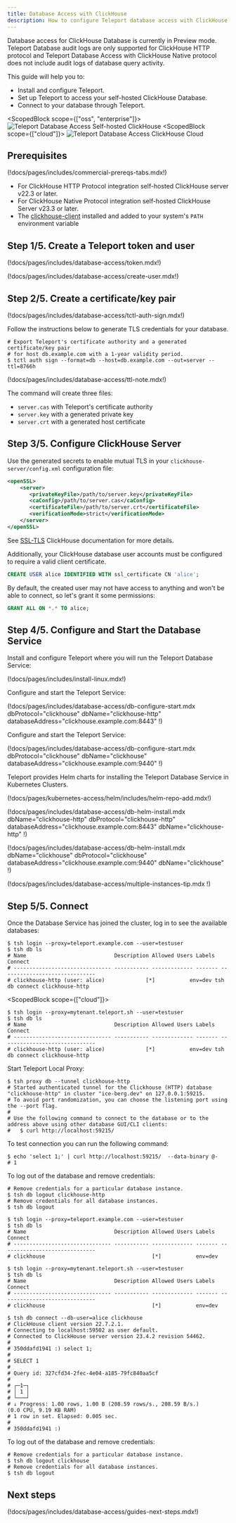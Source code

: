 ```yaml
---
title: Database Access with ClickHouse
description: How to configure Teleport database access with ClickHouse.
---
```


<Admonition type="warning" title="Preview">
  Database access for ClickHouse Database is currently in Preview mode.
  Teleport Database audit logs are only supported for ClickHouse HTTP protocol
  and Teleport Database Access with ClickHouse Native protocol does not include audit logs of database query activity.
</Admonition>

This guide will help you to:

- Install and configure Teleport.
- Set up Teleport to access your self-hosted ClickHouse Database.
- Connect to your database through Teleport.

<ScopedBlock scope={["oss", "enterprise"]}>
![Teleport Database Access Self-hosted ClickHouse](../../../img/database-access/guides/clickhouse_selfhosted_selfhosted.png)
</ScopedBlock>
<ScopedBlock scope={["cloud"]}>
![Teleport Database Access ClickHouse Cloud](../../../img/database-access/guides/clickhouse_selfhosted_cloud.png)
</ScopedBlock>

## Prerequisites

(!docs/pages/includes/commercial-prereqs-tabs.mdx!)
- For ClickHouse HTTP Protocol integration self-hosted ClickHouse server v22.3 or later.
- For ClickHouse Native Protocol integration self-hosted ClickHouse Server v23.3 or later.
- The [clickhouse-client](https://clickhouse.com/docs/en/interfaces/cli) installed and added to your system's `PATH` environment variable

## Step 1/5. Create a Teleport token and user

(!docs/pages/includes/database-access/token.mdx!)

(!docs/pages/includes/database-access/create-user.mdx!)

## Step 2/5. Create a certificate/key pair

(!docs/pages/includes/database-access/tctl-auth-sign.mdx!)

Follow the instructions below to generate TLS credentials for your database.

```code
# Export Teleport's certificate authority and a generated certificate/key pair
# for host db.example.com with a 1-year validity period.
$ tctl auth sign --format=db --host=db.example.com --out=server --ttl=8766h
```

(!docs/pages/includes/database-access/ttl-note.mdx!)

The command will create three files:

- `server.cas` with Teleport's certificate authority
- `server.key` with a generated private key
- `server.crt` with a generated host certificate

## Step 3/5. Configure ClickHouse Server

Use the generated secrets to enable mutual TLS in your `clickhouse-server/config.xml` configuration file:

```xml
<openSSL>
    <server>
       <privateKeyFile>/path/to/server.key</privateKeyFile>
       <caConfig>/path/to/server.cas</caConfig>
       <certificateFile>/path/to/server.crt</certificateFile>
       <verificationMode>strict</verificationMode>
    </server>
</openSSL>
```

See [SSL-TLS](https://clickhouse.com/docs/en/guides/sre/configuring-ssl) ClickHouse documentation for more details.

Additionally, your ClickHouse database user accounts must be configured to require a valid client certificate.

```sql
CREATE USER alice IDENTIFIED WITH ssl_certificate CN 'alice';
```

By default, the created user may not have access to anything and won't be able to connect, so let's grant it some permissions:

```sql
GRANT ALL ON *.* TO alice;
```

## Step 4/5. Configure and Start the Database Service
Install and configure Teleport where you will run the Teleport Database Service:

<Tabs>
<TabItem label="Linux Server">

(!docs/pages/includes/install-linux.mdx!)

<Tabs>
  <TabItem label="ClickHouse HTTP protocol">

Configure and start the Teleport Service:

(!docs/pages/includes/database-access/db-configure-start.mdx dbProtocol="clickhouse" dbName="clickhouse-http" databaseAddress="clickhouse.example.com:8443" !)
  </TabItem>
  <TabItem label="ClickHouse Native protocol">

Configure and start the Teleport Service:

(!docs/pages/includes/database-access/db-configure-start.mdx dbProtocol="clickhouse" dbName="clickhouse" databaseAddress="clickhouse.example.com:9440" !)
  </TabItem>
</Tabs>

</TabItem>
<TabItem label="Kubernetes Cluster">
  Teleport provides Helm charts for installing the Teleport Database Service in Kubernetes Clusters.

  (!docs/pages/kubernetes-access/helm/includes/helm-repo-add.mdx!)

<Tabs>
  <TabItem label="ClickHouse HTTP Protocol">

(!docs/pages/includes/database-access/db-helm-install.mdx dbName="clickhouse-http" dbProtocol="clickhouse-http" databaseAddress="clickhouse.example.com:8443" dbName="clickhouse-http" !)

  </TabItem>
  <TabItem label="clickHouse Native Protocol">

(!docs/pages/includes/database-access/db-helm-install.mdx dbName="clickhouse" dbProtocol="clickhouse" databaseAddress="clickhouse.example.com:9440" dbName="clickhouse" !)

  </TabItem>
</Tabs>

</TabItem>
</Tabs>

(!docs/pages/includes/database-access/multiple-instances-tip.mdx !)

## Step 5/5. Connect

Once the Database Service has joined the cluster, log in to see the available
databases:


<Tabs>
  <TabItem label="ClickHouse HTTP Protocol">

```code
$ tsh login --proxy=teleport.example.com --user=testuser
$ tsh db ls
# Name                            Description Allowed Users Labels  Connect
# ------------------------------- ----------- ------------- ------- ------------------------------
# clickhouse-http (user: alice)             [*]           env=dev tsh db connect clickhouse-http
```

<ScopedBlock scope={["cloud"]}>

```code
$ tsh login --proxy=mytenant.teleport.sh --user=testuser
$ tsh db ls
# Name                            Description Allowed Users Labels  Connect
# ------------------------------- ----------- ------------- ------- ------------------------------
# clickhouse-http (user: alice)             [*]           env=dev tsh db connect clickhouse-http
```

</ScopedBlock>

Start Teleport Local Proxy:

```code
$ tsh proxy db --tunnel clickhouse-http
# Started authenticated tunnel for the Clickhouse (HTTP) database "clickhouse-http" in cluster "ice-berg.dev" on 127.0.0.1:59215.
# To avoid port randomization, you can choose the listening port using the --port flag.
#
# Use the following command to connect to the database or to the address above using other database GUI/CLI clients:
#   $ curl http://localhost:59215/
```

To test connection you can run the following command:

```code
$ echo 'select 1;' | curl http://localhost:59215/  --data-binary @-
# 1
```

To log out of the database and remove credentials:

```code
# Remove credentials for a particular database instance.
$ tsh db logout clickhouse-http
# Remove credentials for all database instances.
$ tsh db logout
```

  </TabItem>
  <TabItem label="ClickHouse Native Protocol">
<ScopedBlock scope={["oss", "enterprise"]}>

```code
$ tsh login --proxy=teleport.example.com --user=testuser
$ tsh db ls
# Name                            Description Allowed Users Labels  Connect
# ------------------------------- ----------- ------------- ------- ------------------------------
# clickhouse                                  [*]           env=dev
```

</ScopedBlock>
<ScopedBlock scope={["cloud"]}>

```code
$ tsh login --proxy=mytenant.teleport.sh --user=testuser
$ tsh db ls
# Name                            Description Allowed Users Labels  Connect
# ------------------------------- ----------- ------------- ------- ------------------------------
# clickhouse                                  [*]           env=dev
```

</ScopedBlock>

```code
$ tsh db connect --db-user=alice clickhouse
# ClickHouse client version 22.7.2.1.
# Connecting to localhost:59502 as user default.
# Connected to ClickHouse server version 23.4.2 revision 54462.
#
# 350ddafd1941 :) select 1;
#
# SELECT 1
#
# Query id: 327cfd34-2fec-4e04-a185-79fc840aa5cf
#
# ┌─1─┐
# │ 1 │
# └───┘
# ↓ Progress: 1.00 rows, 1.00 B (208.59 rows/s., 208.59 B/s.)                                                                                                                                                            (0.0 CPU, 9.19 KB RAM)
# 1 row in set. Elapsed: 0.005 sec.
#
# 350ddafd1941 :)
```

To log out of the database and remove credentials:

```code
# Remove credentials for a particular database instance.
$ tsh db logout clickhouse
# Remove credentials for all database instances.
$ tsh db logout
```

  </TabItem>
</Tabs>

## Next steps

(!docs/pages/includes/database-access/guides-next-steps.mdx!)
